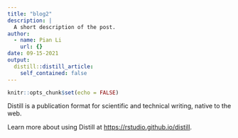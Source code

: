 ```yaml
---
title: "blog2"
description: |
  A short description of the post.
author:
  - name: Pian Li
    url: {}
date: 09-15-2021
output:
  distill::distill_article:
    self_contained: false
---
```



```r
knitr::opts_chunk$set(echo = FALSE)
```

Distill is a publication format for scientific and technical writing, native to the web.

Learn more about using Distill at <https://rstudio.github.io/distill>.


